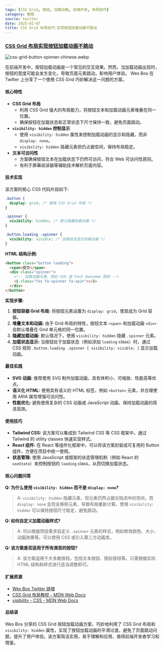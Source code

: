 ```yaml
---
tags: [CSS Grid, 按钮, 加载动画, 前端开发, 布局技巧]
category: 教程
source: twitter
date: 2025-02-07
title: CSS Grid 布局技巧:实现按钮加载动画不跳动
---
```


### [CSS Grid 布局实现按钮加载动画不跳动](https://twitter-thread.com/t/1866895899554926912)

![css-grid-button-spinner-chinese.webp](https://img.mengpeng.tech/i/2025/02/07/67a601e6b5f48.webp)

在前端开发中，按钮加载动画是一个常见的交互效果。然而，当加载动画出现时，按钮的宽度可能会发生变化，导致页面元素跳动，影响用户体验。 Wes Bos 在 Twitter 上分享了一个使用 CSS Grid 巧妙解决这一问题的方案。

#### 核心特性

- **CSS Grid 布局**
  - 利用 CSS Grid 强大的布局能力，将按钮文本和加载动画元素堆叠在同一位置。
  - 确保按钮在加载状态和正常状态下尺寸保持一致，避免页面跳动。
- **`visibility: hidden` 控制显示**
  - 使用 `visibility: hidden` 属性来控制加载动画的显示和隐藏，而非 `display: none`。
  - `visibility: hidden` 隐藏元素但仍占据空间，保持布局稳定。
- **文本可访问性**
  - 方案确保按钮文本在加载状态下仍然可访问，符合 Web 可访问性原则。
  - 有利于屏幕阅读器等辅助技术解析页面内容。

#### 技术实现

该方案的核心 CSS 代码片段如下:

```css
.button {
  display: grid; /* 使用 CSS Grid 布局 */
}

.spinner {
  visibility: hidden; /* 默认隐藏加载动画 */
}

.button.loading .spinner {
  visibility: visible; /* 加载状态显示加载动画 */
}
```

**HTML 结构示例:**

```html
<button class="button loading">
  <span>提交</span>
  <div class="spinner">
    <!-- 加载动画元素，例如 SVG 或 Font Awesome 图标 -->
    <i class="fas fa-spinner fa-spin"></i>
  </div>
</button>
```

**实现步骤:**

1. **按钮容器 Grid 布局:** 将按钮元素设置为 `display: grid`，使其成为 Grid 容器。
2. **堆叠文本和动画:**  由于 Grid 布局的特性，按钮文本 `<span>` 和加载动画 `<div>` 会默认堆叠在 Grid 单元格的同一位置。
3. **隐藏加载动画:**  默认情况下，使用 `visibility: hidden` 隐藏 `.spinner` 元素。
4. **加载状态显示:**  当按钮处于加载状态（例如添加 `loading` class）时，通过 CSS 规则 `.button.loading .spinner { visibility: visible; }` 显示加载动画。

#### 最佳实践

- **SVG 动画:**  推荐使用 SVG 制作加载动画，具有体积小、可缩放、性能高等优点。
- **语义化 HTML:**  使用具有语义的 HTML 标签，例如 `<button>` 元素，并合理使用 ARIA 属性增强可访问性。
- **性能优化:**  避免使用复杂的 CSS 动画或 JavaScript 动画，保持加载动画的简洁高效。

#### 使用技巧

- **Tailwind CSS:**  该方案可以集成到 Tailwind CSS 等 CSS 框架中，通过 Tailwind 的 utility classes 快速实现样式。
- **React 组件:**  在 React 等组件化框架中，可以将该方案封装成可复用的 Button 组件，方便在项目中统一使用。
- **状态管理:**  使用 JavaScript 或框架的状态管理机制（例如 React 的 `useState`）来控制按钮的 `loading` class，从而切换加载状态。

#### 核心问题问答

**Q: 为什么使用 `visibility: hidden` 而不是 `display: none`?**
> A:  `visibility: hidden` 隐藏元素，但元素仍然占据文档流中的空间，而 `display: none` 会完全移除元素，导致布局重新计算。使用 `visibility: hidden` 可以保持按钮尺寸稳定，避免跳动。

**Q:  如何自定义加载动画样式?**
> A:  可以根据项目需求自定义 `.spinner` 元素的样式，例如修改颜色、大小、动画效果等。可以使用 CSS 或引入第三方动画库。

**Q:  该方案是否适用于所有类型的按钮?**
> A:  该方案适用于大多数按钮，包括文本按钮、图标按钮等。只需根据实际 HTML 结构和样式进行适当调整即可。

#### 扩展资源

- [Wes Bos Twitter 链接](https://twitter-thread.com/t/1866895899554926912)
- [CSS Grid 布局教程 - MDN Web Docs](https://developer.mozilla.org/zh-CN/docs/Web/CSS/CSS_Grid_Layout)
- [visibility - CSS - MDN Web Docs](https://developer.mozilla.org/zh-CN/docs/Web/CSS/visibility)

#### 总结语

Wes Bos 分享的 CSS Grid 按钮加载动画方案，巧妙地利用了 CSS Grid 布局和 `visibility: hidden` 属性，实现了按钮加载动画的平滑过渡，避免了页面跳动问题，提升了用户体验。该方案简洁实用，易于理解和应用，值得前端开发者学习和借鉴。 